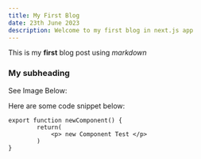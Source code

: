 ```yaml
---
title: My First Blog
date: 23th June 2023
description: Welcome to my first blog in next.js app
---
```

This is my **first** blog post using *markdown*

### My subheading

See Image Below:


Here are some code snippet below:

```
export function newComponent() {
        return(
            <p> new Component Test </p>
        )
}

```